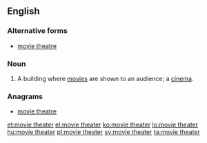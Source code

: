 ==English==

===Alternative forms===
* [[movie theatre]]

===Noun===
{{en-noun|head=[[movie]] [[theater]]}}

# {{US}} A building where [[movie]]s are shown to an audience; a [[cinema]].

===Anagrams===
* [[movie theatre#English|movie theatre]]

[[et:movie theater]]
[[el:movie theater]]
[[ko:movie theater]]
[[lo:movie theater]]
[[hu:movie theater]]
[[pl:movie theater]]
[[sv:movie theater]]
[[ta:movie theater]]
